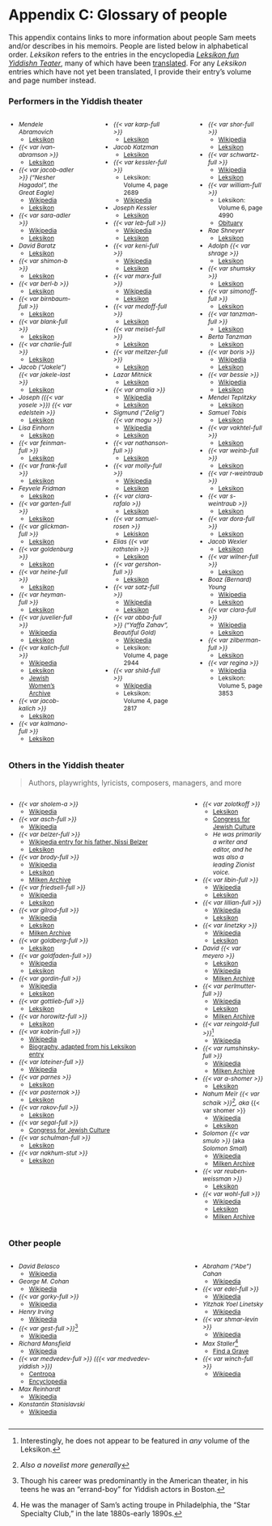 # Appendix C: Glossary of people {.unnumbered}

This appendix contains links to more information about people Sam meets and/or describes in his memoirs.
People are listed below in alphabetical order.
_Leksikon_ refers to the entries in the encyclopedia [_Leksikon fun Yiddishn Teater_](https://en.wikipedia.org/wiki/Leksikon_fun_yidishn_teater), many of which have been [translated](https://www.museumoffamilyhistory.com/yt/lex-biography.htm).
For any _Leksikon_ entries which have not yet been translated, I provide their entry's volume and page number instead.

### Performers in the Yiddish theater

:::: {.columns style="font-size: 85%;"}

::: {.column width="30%"}


- _Mendele Abramovich_
  - [Leksikon](https://www.museumoffamilyhistory.com/yt/lex/A/abramovich-max.htm)
- _{{< var ivan-abramson >}}_
  - [Leksikon](https://www.museumoffamilyhistory.com/yt/lex/A/abramson-ivan.htm)
- _{{< var jacob-adler >}} ("Nesher Hagadol", the Great Eagle)_
  - [Wikipedia](https://en.wikipedia.org/wiki/Jacob_Pavlovich_Adler)
  - [Leksikon](https://www.museumoffamilyhistory.com/yt/lex/A/adler-jacob-p.htm)
- _{{< var sara-adler >}}_
  - [Wikipedia](https://en.wikipedia.org/wiki/Sara_Adler)
  - [Leksikon](https://www.museumoffamilyhistory.com/yt/lex/A/adler-sarah.htm)
- _David Baratz_
  - [Leksikon](https://www.museumoffamilyhistory.com/yt/lex/B/baratz-david.htm)
- _{{< var shimon-b >}}_
  - [Leksikon](https://www.museumoffamilyhistory.com/yt/lex/B/bekerman-simeon.htm)
- _{{< var berl-b >}}_
  - [Leksikon](https://www.museumoffamilyhistory.com/yt/lex/B/bernstein-berl.htm)
- _{{< var birnbaum-full >}}_
  - [Leksikon](https://www.museumoffamilyhistory.com/yt/lex/B/birnbaum-louis.htm)
- _{{< var blank-full >}}_
  - [Leksikon](https://www.museumoffamilyhistory.com/yt/lex/B/blank-leon.htm)
- _{{< var charlie-full >}}_
  - [Leksikon](https://www.museumoffamilyhistory.com/yt/lex/C/cohan-charlie.htm)
- _Jacob ("Jakele") {{< var jakele-last >}}_
  - [Leksikon](https://www.museumoffamilyhistory.com/yt/lex/C/cone-jacob.htm)
- _Joseph ({{< var yosele >}}) {{< var edelstein >}}_
  - [Leksikon](https://www.museumoffamilyhistory.com/yt/lex/E/edelstein-joseph.htm)
- _Lisa Einhorn_
  - [Leksikon](https://www.museumoffamilyhistory.com/yt/lex/E/einhorn-lisa.htm)
- _{{< var feinman-full >}}_
  - [Leksikon](https://www.museumoffamilyhistory.com/yt/lex/F/feinman-sigmund.htm)
- _{{< var frank-full >}}_
  - [Leksikon](https://www.museumoffamilyhistory.com/yt/lex/F/frank-jacob.htm)
- _Feyvele Fridman_
  - [Leksikon](https://www.museumoffamilyhistory.com/yt/lex/F/fridman-feyvele.htm)
- _{{< var garten-full >}}_
  - [Leksikon](https://www.museumoffamilyhistory.com/yt/lex/G/gartenstein-jacob.htm)
- _{{< var glickman-full >}}_
  - [Leksikon](https://www.museumoffamilyhistory.com/yt/lex/G/glickman-elias.htm)
- _{{< var goldenburg >}}_
  - [Leksikon](https://www.museumoffamilyhistory.com/yt/lex/G/goldenburg-samuel.htm)
- _{{< var heine-full >}}_
  - [Leksikon](https://www.museumoffamilyhistory.com/yt/lex/H/heine-chaimovich-morris.htm)
- _{{< var heyman-full >}}_
  - [Leksikon](https://www.museumoffamilyhistory.com/yt/lex/H/heyman-louis.htm)
- _{{< var juvelier-full >}}_
  - [Wikipedia](https://en.wikipedia.org/wiki/Kalman_Juvelier)
  - [Leksikon](https://www.museumoffamilyhistory.com/yt/lex/J/juvelier-kalmen.htm)
- _{{< var kalich-full >}}_
  - [Wikipedia](https://en.wikipedia.org/wiki/Bertha_Kalich)
  - [Leksikon](https://www.museumoffamilyhistory.com/yt/lex/K/kalich-bertha.htm)
  - [Jewish Women's Archive](https://jwa.org/encyclopedia/article/kalich-bertha)
- _{{< var jacob-kalich >}}_
  - [Leksikon](https://www.museumoffamilyhistory.com/yt/lex/K/kalich-jacob.htm)
- _{{< var kalmano-full >}}_
  - [Leksikon](https://www.museumoffamilyhistory.com/yt/lex/K/kalmanowitz-harry.htm)

:::

::: {.column width="5%"}
:::

::: {.column width="30%"}

- _{{< var karp-full >}}_
  - [Leksikon](https://www.museumoffamilyhistory.com/yt/lex/K/karp-max.htm)
- _Jacob Katzman_
  - [Leksikon](https://www.museumoffamilyhistory.com/yt/lex/K/katzman-jacob.htm)
- _{{< var kessler-full >}}_
  - Leksikon: Volume 4, page 2689
  - [Wikipedia](https://en.wikipedia.org/wiki/David_Kessler_(actor))
- _Joseph Kessler_
  - [Leksikon](https://www.museumoffamilyhistory.com/yt/lex/K/kessler-joseph.htm)
- _{{< var leb-full >}}_
  - [Wikipedia](https://en.wikipedia.org/wiki/Aaron_Lebedeff)
  - [Leksikon](https://www.museumoffamilyhistory.com/yt/lex/L/lebedeff-aaron.htm)
- _{{< var keni-full >}}_
  - [Wikipedia](https://en.wikipedia.org/wiki/Keni_Liptzin)
  - [Leksikon](https://www.museumoffamilyhistory.com/yt/lex/L/lipzin-keni.htm)
- _{{< var marx-full >}}_
  - [Wikipedia](https://en.wikipedia.org/wiki/Rudolph_Marks)
  - [Leksikon](https://www.museumoffamilyhistory.com/yt/lex/M/marks-rudolph.htm)
- _{{< var medoff-full >}}_
  - [Leksikon](https://www.museumoffamilyhistory.com/yt/lex/M/medoff-david.htm)
- _{{< var meisel-full >}}_
  - [Leksikon](https://www.museumoffamilyhistory.com/yt/lex/M/meisel-hyman.htm)
- _{{< var meltzer-full >}}_
  - [Leksikon](https://www.museumoffamilyhistory.com/yt/lex/M/meltzer-annie.htm)
- _Lazar Mitnick_
  - [Leksikon](https://www.museumoffamilyhistory.com/yt/lex/M/mitnick-leiser.htm)
- _{{< var amalia >}}_
  - [Wikipedia](https://en.wikipedia.org/wiki/Sigmund_Mogulesko#Marriage)
  - [Leksikon](https://www.museumoffamilyhistory.com/yt/lex/M/mogulesko-amalia.htm)
- _Sigmund ("Zelig") {{< var mogu >}}_
  - [Wikipedia](https://en.wikipedia.org/wiki/Sigmund_Mogulesko)
  - [Leksikon](https://www.museumoffamilyhistory.com/yt/lex/M/mogulesko-sigmund.htm)
- _{{< var nathanson-full >}}_
  - [Leksikon](https://www.museumoffamilyhistory.com/yt/lex/N/nathanson-charles.htm)
- _{{< var molly-full >}}_
  - [Wikipedia](https://en.wikipedia.org/wiki/Molly_Picon)
  - [Leksikon](https://www.museumoffamilyhistory.com/yt/lex/P/picon-molly.htm)
- _{{< var clara-rafalo >}}_
  - [Leksikon](https://www.museumoffamilyhistory.com/yt/lex/R/rafalo-clara.htm)
- _{{< var samuel-rosen >}}_
  - [Lekiskon](https://www.museumoffamilyhistory.com/yt/lex/R/rosenstein-samuel.htm)
- _Elias {{< var rothstein >}}_
  - [Leksikon](https://www.museumoffamilyhistory.com/yt/lex/R/rothstein-elias.htm)
- _{{< var gershon-full >}}_
  - [Leksikon](https://www.museumoffamilyhistory.com/yt/lex/R/rubin-gershon.htm)
- _{{< var satz-full >}}_
  - [Wikipedia](https://en.wikipedia.org/wiki/Ludwig_Satz)
  - [Leksikon](https://www.museumoffamilyhistory.com/yt/lex/S/satz-ludwig.htm)
- _{{< var abba-full >}} ("Yaffa Zahav", Beautiful Gold)_
  - [Wikipedia](https://en.wikipedia.org/wiki/Abba_Schoengold)
  - Leksikon: Volume 4, page 2944
- _{{< var shild-full >}}_
  - [Wikipedia](https://en.wikipedia.org/wiki/Rudolph_Schildkraut)
  - Leksikon: Volume 4, page 2817

:::

::: {.column width="5%"}
:::

::: {.column width="30%"}

- _{{< var shor-full >}}_
  - [Wikipedia](https://en.wikipedia.org/wiki/Anshel_Schorr)
  - [Leksikon](https://www.museumoffamilyhistory.com/yt/lex/S/schorr-anshel.htm)
- _{{< var schwartz-full >}}_
  - [Wikipedia](https://en.wikipedia.org/wiki/Maurice_Schwartz)
  - [Leksikon](https://www.museumoffamilyhistory.com/yt/lex/S/schwartz-maurice.htm)
- _{{< var william-full >}}_
  - Leksikon: Volume 6, page 4990
  - [Obituary](https://www.newspapers.com/article/the-tampa-tribune-obituary-for-william-s/45664678/)
- _Rae Shneyer_
  - [Leksikon](https://www.museumoffamilyhistory.com/yt/lex/S/shneyer-rae.htm)
- _Adolph {{< var shrage >}}_
  - [Leksikon](https://www.museumoffamilyhistory.com/yt/lex/S/shrage-adolph.htm)
- _{{< var shumsky >}}_
  - [Leksikon](https://www.museumoffamilyhistory.com/yt/lex/S/shumsky-wolf.htm)
- _{{< var simonoff-full >}}_
  - [Leksikon](https://www.museumoffamilyhistory.com/yt/lex/S/simonoff-moshe.htm)
- _{{< var tanzman-full >}}_
  - [Leksikon](https://www.museumoffamilyhistory.com/yt/lex/T/tanzman-avraham-itzhak.htm)
- _Berta Tanzman_
  - [Leksikon](https://www.museumoffamilyhistory.com/yt/lex/T/tanzman-berta.htm)
- _{{< var boris >}}_
  - [Wikipedia](https://en.wikipedia.org/wiki/Boris_Thomashefsky)
  - [Leksikon](https://www.museumoffamilyhistory.com/yt/lex/T/thomashefsky-boris.htm)
- _{{< var bessie >}}_
  - [Wikipedia](https://en.wikipedia.org/wiki/Bessie_Thomashefsky)
  - [Leksikon](https://www.museumoffamilyhistory.com/yt/lex/T/thomashefsky-bessie.htm)
- _Mendel Teplitzky_
  - [Leksikon](https://www.museumoffamilyhistory.com/yt/lex/T/teplitzky-mendel.htm)
- _Samuel Tobis_
  - [Leksikon](https://www.museumoffamilyhistory.com/yt/lex/T/tobias-samuel.htm)
- _{{< var vakhtel-full >}}_
  - [Leksikon](https://www.museumoffamilyhistory.com/yt/lex/V/vakhtel-yosef.htm)
- _{{< var weinb-full >}}_
  - [Leksikon](https://www.museumoffamilyhistory.com/yt/lex/W/weinblatt-israel.htm)
- _{{< var r-weintraub >}}_
  - [Leksikon](https://www.museumoffamilyhistory.com/yt/lex/W/weintraub-rebecca.htm)
- _{{< var s-weintraub >}}_
  - [Leksikon](https://www.museumoffamilyhistory.com/yt/lex/W/weintraub-sigmund.htm)
- _{{< var dora-full >}}_
  - [Leksikon](https://www.museumoffamilyhistory.com/yt/lex/W/weissman-dora.htm)
- _Jacob Wexler_
  - [Leksikon](https://www.museumoffamilyhistory.com/yt/lex/W/wexler-jacob.htm)
- _{{< var wilner-full >}}_
  - [Leksikon](https://www.museumoffamilyhistory.com/yt/lex/W/wilner-max-r.htm)
- _Boaz (Bernard) Young_
  - [Wikipedia](https://en.wikipedia.org/wiki/Boaz_Young)
  - [Leksikon](https://www.museumoffamilyhistory.com/yt/lex/Y/young-bernard.htm)
- _{{< var clara-full >}}_
  - [Wikipedia](https://en.wikipedia.org/wiki/Clara_Young_(Yiddish_theater))
  - [Leksikon](https://www.museumoffamilyhistory.com/yt/lex/Y/young-clara.htm)
- _{{< var zilberman-full >}}_
  - [Leksikon](https://www.museumoffamilyhistory.com/yt/lex/Z/zilberman-moshe.htm)
- _{{< var regina >}}_
  - [Wikipedia](https://en.wikipedia.org/wiki/Regina_Zuckerberg)
  - Leksikon: Volume 5, page 3853
:::

::::


### Others in the Yiddish theater

> Authors, playwrights, lyricists, composers, managers, and more

:::: {.columns style="font-size: 85%;"}

::: {.column width="60%"}

- _{{< var sholem-a >}}_
  - [Wikipedia](https://en.wikipedia.org/wiki/Sholem_Aleichem)
- _{{< var asch-full >}}_
  - [Wikipedia](https://en.wikipedia.org/wiki/Sholem_Asch)
- _{{< var belzer-full >}}_
  - [Wikipedia entry for his father, Nissi Belzer](https://en.wikipedia.org/wiki/Nissan_Spivak)
  - [Leksikon](https://www.museumoffamilyhistory.com/yt/lex/B/belzer-yudl.htm)
- _{{< var brody-full >}}_
  - [Wikipedia](https://en.wikipedia.org/wiki/Joseph_Brody)
  - [Leksikon](https://www.museumoffamilyhistory.com/yt/lex/B/brody-joseph.htm)
  - [Milken Archive](https://www.milkenarchive.org/artists/view/joseph-brody)
- _{{< var friedsell-full >}}_
  - [Wikipedia](https://en.wikipedia.org/wiki/Louis_Friedsell)
  - [Leksikon](https://www.museumoffamilyhistory.com/yt/lex/F/friedsell-louis.htm)
- _{{< var gilrod-full >}}_
  - [Wikipedia](https://www.google.com/url?q=https://en.wikipedia.org/wiki/Louis_Gilrod)
  - [Leksikon](https://www.museumoffamilyhistory.com/yt/lex/G/gilrod-louie.htm)
  - [Milken Archive](https://www.milkenarchive.org/artists/view/louis-gilrod)
- _{{< var goldberg-full >}}_
  - [Leksikon](https://www.museumoffamilyhistory.com/yt/lex/G/goldberg-louie.htm)
- _{{< var goldfaden-full >}}_
  - [Wikipedia](href="https://en.wikipedia.org/wiki/Abraham_Goldfaden)
  - [Leksikon](https://www.museumoffamilyhistory.com/yt/lex/G/goldfaden-abraham.htm)
- _{{< var gordin-full >}}_
  - [Wikipedia](https://en.wikipedia.org/wiki/Jacob_Gordin)
  - [Leksikon](https://www.museumoffamilyhistory.com/yt/lex/G/gordin-jacob.htm)
- _{{< var gottlieb-full >}}_
  - [Leksikon](https://www.museumoffamilyhistory.com/yt/lex/G/gottlieb-leon.htm)
- _{{< var horowitz-full >}}_
  - [Leksikon](https://www.museumoffamilyhistory.com/yt/lex/H/horowitz-halevy-moshe-ish.htm)
- _{{< var kobrin-full >}}_
  - [Wikipedia](https://en.wikipedia.org/wiki/Leon_Kobrin)
  - [Biography, adapted from his Leksikon entry](https://congressforjewishculture.org/people/1471/Kobrin,%20Leon%20(March%2015,%201872–March%2031,%201946))
- _{{< var lateiner-full >}}_
  - [Wikipedia](https://en.wikipedia.org/wiki/Joseph_Lateiner)
- _{{< var parnes >}}_
  - [Leksikon](https://www.museumoffamilyhistory.com/yt/lex/P/parnes-nathan.htm)
- _{{< var pasternak >}}_
  - [Leksikon](https://www.museumoffamilyhistory.com/yt/lex/P/pasternak-willy.htm)
- _{{< var rakov-full >}}_
  - [Leksikon](https://www.museumoffamilyhistory.com/yt/lex/R/rakov-n.htm)
- _{{< var segal-full >}}_
  - [Congress for Jewish Culture](https://congressforjewishculture.org/people/2473/)
- _{{< var schulman-full >}}_
  - [Leksikon](https://www.museumoffamilyhistory.com/yt/lex/S/schulman-nathan.htm)
- _{{< var nakhum-stut >}}_
  - [Leksikon](https://www.museumoffamilyhistory.com/yt/lex/S/stutchkoff-nakhum.htm)

:::

::: {.column width="10%"}

:::

::: {.column width="30%"}

- _{{< var zolotkoff >}}_
  - [Leksikon](https://www.museumoffamilyhistory.com/yt/lex/Z/zolotkoff-leon.htm)
  - [Congress for Jewish Culture](https://congressforjewishculture.org/people/4447/Zolotkof,%20Leon%20(May%2015,%201866–July%2031,%201938))
  - _He was primarily a writer and editor, and he was also a leading Zionist voice._
- _{{< var libin-full >}}_
  - [Wikipedia](https://en.wikipedia.org/wiki/Zalmon_Libin)
  - [Leksikon](https://www.museumoffamilyhistory.com/yt/lex/L/libin-z.htm)
- _{{< var lillian-full >}}_
  - [Wikipedia](https://www.google.com/url?q=https://en.wikipedia.org/wiki/Isidore_Lillian)
  - [Leksikon](https://www.museumoffamilyhistory.com/yt/lex/L/lillian-isidore.htm)
- _{{< var linetzky >}}_
  - [Wikipedia](https://en.wikipedia.org/wiki/Yitzkhok_Yoel_Linetzky)
  - [Leksikon](https://www.museumoffamilyhistory.com/yt/lex/L/linetzky-isaac-joel.htm)
- _David {{< var meyero >}}_
  - [Leksikon](https://www.museumoffamilyhistory.com/yt/lex/M/meyerowitz-david.htm)
  - [Wikipedia](https://en.wikipedia.org/wiki/David_Meyerowitz)
  - [Milken Archive](https://www.milkenarchive.org/artists/view/david-meyerowitz)
- _{{< var perlmutter-full >}}_
  - [Wikipedia](https://en.wikipedia.org/wiki/Arnold_Perlmutter)
  - [Leksikon](https://www.museumoffamilyhistory.com/yt/lex/P/perlmutter-arnold.htm)
  - [Milken Archive](https://www.milkenarchive.org/artists/view/arnold-perlmutter)
- _{{< var reingold-full >}}_^[Interestingly, he does not appear to be featured in _any_ volume of the Leksikon.]
  - [Wikipedia](https://en.wikipedia.org/wiki/Isaac_Reingold)
- _{{< var rumshinsky-full >}}_
  - [Wikipedia](https://en.wikipedia.org/wiki/Joseph_Rumshinsky)
  - [Milken Archive](https://www.milkenarchive.org/artists/view/joseph-rumshinsky)
- _{{< var a-shomer >}}_
  - [Leksikon](https://www.museumoffamilyhistory.com/yt/lex/S/shomer-abraham.htm)
- _Nahum Meïr {{< var schaik >}}^[_Also a novelist more generally_], aka_ {{< var shomer >}}
  - [Wikipedia](https://en.wikipedia.org/wiki/Nahum_Meir_Schaikewitz)
  - [Leksikon](https://www.museumoffamilyhistory.com/yt/lex/S/shomer-abraham.htm)
- _Solomon {{< var smulo >}}_ (aka _Solomon Small_)
  - [Wikipedia](https://en.wikipedia.org/wiki/Solomon_Smulewitz)
  - [Milken Archive](https://www.milkenarchive.org/artists/view/solomon-smulevitz)
- _{{< var reuben-weissman >}}_
  - [Leksikon](https://www.museumoffamilyhistory.com/yt/lex/W/weissman-reuben.htm)
- _{{< var wohl-full >}}_
  - [Wikipedia](https://en.wikipedia.org/wiki/Herman_Wohl)
  - [Leksikon](https://www.museumoffamilyhistory.com/yt/lex/W/wohl-herman.htm)
  - [Milken Archive](https://www.milkenarchive.org/artists/view/herman-wohl)


:::

::::

### Other people

:::: {.columns style="font-size: 85%;"}

::: {.column width="60%"}


- _David Belasco_
  - [Wikipedia](https://en.wikipedia.org/wiki/David_Belasco)
- _George M. Cohan_
  - [Wikipedia](https://en.wikipedia.org/wiki/George_M._Cohan)
- _{{< var gorky-full >}}_
  - [Wikipedia](https://en.wikipedia.org/wiki/Maxim_Gorky)
- _Henry Irving_
  - [Wikipedia](https://en.wikipedia.org/wiki/Henry_Irving)
- _{{< var gest-full >}}_^[Though his career was predominantly in the American theater, in his teens he was an "errand-boy" for Yiddish actors in Boston.]
  - [Wikipedia](https://en.wikipedia.org/wiki/Morris_Gest)
- _Richard Mansfield_
  - [Wikipedia](https://en.wikipedia.org/wiki/Richard_Mansfield)
- _{{< var medvedev-full >}} ({{< var medvedev-yiddish >}})_
  - [Centropa](https://www.centropa.org/en/photo/mikhail-efimovich-medvedev-meer-haimovich-bernshtein-stage)
  - [Encyclopedia](https://www.encyclopedia.com/religion/encyclopedias-almanacs-transcripts-and-maps/medvedev-mikhail)
- _Max Reinhardt_
  - [Wikipedia](https://en.wikipedia.org/wiki/Max_Reinhardt)
- _Konstantin Stanislavski_
  - [Wikipedia](https://en.wikipedia.org/wiki/Konstantin_Stanislavski)

:::

::: {.column width="10%"}

:::

::: {.column width="30%"}


- _Abraham ("Abe") Cahan_
  - [Wikipedia](https://en.wikipedia.org/wiki/Abraham_Cahan)
- _{{< var edel-full >}}_
  - [Wikipedia](https://en.wikipedia.org/wiki/David_Edelstadt)
- _Yitzhak Yoel Linetsky_
  - [Wikipedia](https://en.wikipedia.org/wiki/Yitzkhok_Yoel_Linetzky)
- _{{< var shmar-levin >}}_
  - [Wikipedia](https://en.wikipedia.org/wiki/Shmaryahu_Levin)
- _Max Staller_^[He was the manager of Sam's acting troupe in Philadelphia, the "Star Specialty Club," in the late 1880s-early 1890s.]
  - [Find a Grave](https://www.findagrave.com/memorial/33506807/max-staller)
<!--
  - Article in _The Jewish Exponent_: ["History's Lessons: Jewish Anarchist Doctors Cared for Philadelphia's Immigrants"](https://www.jewishexponent.com/historys-lessons-jewish-anarchist-doctors-cared-for-philadelphias-immigrants/)
--> 
- _{{< var winch-full >}}_
  - [Wikipedia](https://en.wikipedia.org/wiki/Morris_Winchevsky)

:::

::::
